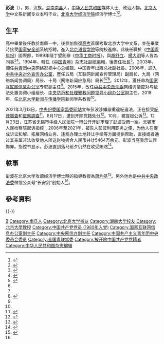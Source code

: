 {{Infobox officeholder
|image         = 
|caption       = 
|office        = {{CPC}}[[国务院新闻办公室|中央对外宣传办公室]]十局局长
|term_start    = 2012年2月
|term_end      = 2012年8月
|predecessor   = 
|successor     = 
|office1       = {{CPC}}[[国务院新闻办公室|中央对外宣传办公室]]九局局长
|term_start1   = 2010年4月
|term_end1     = 2012年2月
|predecessor1  = 
|successor1    = [[刘正荣|刘正荣]]
|name          = 彭波
|birthname     = 
|birth_date    = {{birth year and age|1957|3}}  
|birth_place   = {{CHN}}[[湖南省|湖南省]][[常德地区|常德专区]][[南县|南县]]
|death_date    = 
|death_place   = 
|party         = <del>{{CPC}}</del>（1980年10月－2021年8月17日被开除）
|spouse        = 
|children      = 
|profession    = 
|alma_mater    = [[北京大学|北京大学]]<br>[[湖南大学|湖南大学]]
|website       = 
|signature     = 
|footnotes     =
}}

'''彭波'''（{{bd|1957年|3月||catIdx=Peng彭}}），男，汉族，[[湖南省|湖南]][[南县|南县]]人，[[中华人民共和国|中华人民共和国]]媒体人士、政治人物。[[北京大学|北京大学]]中文系新闻专业本科毕业，[[北京大学经济学院|北京大学经济学院]]经济学博士<ref name="pku200">{{cite news|url=http://sjc.pku.edu.cn/TeacherBrowse.aspx?id=200|title=彭波 介绍|work=[[北京大学新闻与传播学院|北京大学新闻与传播学院]]|date=2021-03-12|accessdate=2021-03-20|archivedate=2021-03-17|archiveurl=https://web.archive.org/web/20210317064047/http://sjc.pku.edu.cn/TeacherBrowse.aspx?id=200|dead-url=no}}</ref><ref>{{cite news|url=https://www.thepaper.cn/newsDetail_forward_1366335|title=中央网信办、国家网信办人事再调整，庄荣文任副主任|publisher=[[澎湃新闻|澎湃新闻]]|date=2015-08-20|accessdate=2021-03-20|archivedate=2021-03-20|archiveurl=https://web.archive.org/web/20210320050810/https://www.thepaper.cn/newsDetail_forward_1366335|dead-url=no}}</ref>。

== 生平 ==
高中畢業後任教於南縣一中，後參加恢復[[普通高等学校招生全国统一考试|高考]]首屆考取北京大学中文系，並在畢業時接受[[中华人民共和国国家安全部|国家安全部]]系統招聘，進入[[北京语言学院|北京语言学院]]等院校進修。此後任職於《[[中国青年报|中国青年报]]》國際部，1989年隨丁望創辦《[[中华工商时报|中华工商时报]]》，與[[胡舒立|胡舒立]]、[[楊大明|楊大明]]等人皆為同事<ref name="jolma66">{{cite news|url=http://webcache.googleusercontent.com/search?q=cache:jqyt3nH1g9sJ:www.jolma66.com/14364/14459/content_552470.html|title=天南地北南县人（356）：彭　波|work=南县人民政府|date=2014-12-04|accessdate=2021-03-20|archivedate=2021-03-20|archiveurl=https://web.archive.org/web/20210320051123/http://webcache.googleusercontent.com/search?q=cache%3Ajqyt3nH1g9sJ%3Awww.jolma66.com%2F14364%2F14459%2Fcontent_552470.html|dead-url=no}}</ref><ref>{{cite news|url=http://media.news.sohu.com/88/39/news213573988.shtml|title=胡舒立、杨大明、彭波、杜民深情悼念丁望|publisher=搜狐传媒|date=2003-09-24|accessdate=2021-03-20}}</ref>。1994年，轉任《[[中国青年|中国青年]]》杂志社副總編輯，後擔任社長<ref>{{cite news|url=http://finance.sina.com.cn/roll/20030911/1959442271.shtml|title=《中国青年》杂志社社长彭波作客新浪聊天实录|publisher=新浪传媒|date=2003-09-11|accessdate=2021-03-20|archivedate=2003-09-21|archiveurl=https://web.archive.org/web/20030921185314/http://finance.sina.com.cn/roll/20030911/1959442271.shtml|dead-url=no}}</ref>。2003年，調任[[中国共产主义青年团中央委员会|共青团中央]]网络影视中心总编辑、中国青年出版总社副社長。2006年，調入[[国务院新闻办公室|中共中央对外宣传办公室]]，歷任五局（互联网新闻宣传管理局）副局长、九局（网络新闻协调局）局长、十局（网络新闻应急局）局长<ref name="pku200" /><ref name="jolma66" /><ref>{{cite news|url=https://www.rfi.fr/cn/中国/20100418-中国国新办新设“互联网新闻协调局”管制网络舆论|title=中国国新办新设“互联网新闻协调局”管制网络舆论|publisher=[[法国国际广播电台|法国国际广播电台]]|date=2010-04-18|accessdate=2021-03-20|archivedate=2021-03-20|archiveurl=https://web.archive.org/web/20210320053919/https://www.rfi.fr/cn/%E4%B8%AD%E5%9B%BD/20100418-%E4%B8%AD%E5%9B%BD%E5%9B%BD%E6%96%B0%E5%8A%9E%E6%96%B0%E8%AE%BE%E2%80%9C%E4%BA%92%E8%81%94%E7%BD%91%E6%96%B0%E9%97%BB%E5%8D%8F%E8%B0%83%E5%B1%80%E2%80%9D%E7%AE%A1%E5%88%B6%E7%BD%91%E7%BB%9C%E8%88%86%E8%AE%BA|dead-url=no}}</ref>。2012年，獲任命為[[中央网络安全和信息化委员会办公室|国家互联网信息办公室]]专职副主任<ref name="jolma66" />。2015年，改任[[中共中央政法委员会|中共中央政法委]]网络舆情应对与依法处置协调小组组长、[[610办公室|中央防范和处理邪教问题领导小组办公室]]副主任。2018年，任[[北京大学新闻与传播学院|北京大学新闻与传播学院]]新闻学系教授<ref name="pku200" />。

2021年3月13日，[[中央纪委国家监委网站|中央纪委国家监委网站]]宣布彭波涉嫌嚴重違紀違法，正在接受[[中国共产党中央纪律检查委员会|紀律審查]]和[[中华人民共和国国家监察委员会|監察調查]]<ref>{{cite news|url=http://www.ccdi.gov.cn/scdc/zggb/zjsc/202103/t20210313_237805.html|title=原中央防范和处理邪教问题领导小组办公室副主任彭波接受审查调查|work=中央纪委国家监委网站|date=2021-03-13|accessdate=2021-03-20|archivedate=2021-03-13|archiveurl=https://web.archive.org/web/20210313070426/http://www.ccdi.gov.cn/scdc/zggb/zjsc/202103/t20210313_237805.html|dead-url=no}}</ref>。8月17日，遭到开除党籍处分<ref>{{cite news|url=https://www.ccdi.gov.cn/scdc/zggb/djcf/202108/t20210817_248452.html|title=原中央防范和处理邪教问题领导小组办公室副主任彭波严重违纪违法被开除党籍|work=中央纪委国家监委网站|date=2021-08-17|accessdate=2021-08-17|archivedate=2021-08-17|archiveurl=https://web.archive.org/web/20210817095033/https://www.ccdi.gov.cn/scdc/zggb/djcf/202108/t20210817_248452.html|dead-url=no}}</ref>。10月，被提起公诉<ref>{{Cite web|title=江苏检察机关依法对彭波涉嫌受贿案提起公诉|url=https://news.sina.cn/gn/2021-10-11/detail-iktzqtyu0827388.d.html|access-date=2021-10-11|date=2021-10-11|last=|work=新浪新闻|archive-date=2021-10-19|archive-url=https://web.archive.org/web/20211019052425/https://news.sina.cn/gn/2021-10-11/detail-iktzqtyu0827388.d.html|dead-url=no}}</ref>。12月23日，江苏省无锡市中级人民法院一审公开开庭审理了彭波受贿一案。无锡市人民检察院起诉指控：2006年至2021年，被告人彭波利用职务之便，为他人在促成诉讼和解、拓展网络业务、违规办理土地转让手续等方面提供帮助，直接或者通过其亲属非法收受他人所送财物折合人民币共计5464万余元。彭波当庭表示认罪悔罪。指控书显示，彭波直到落马前夕仍然在收受贿赂<ref>{{Cite web|title=原中央防范和处理邪教问题领导小组办公室副主任彭波受贿案一审开庭|url=https://www.163.com/dy/article/GRU0V9L00514R9L4.html|access-date=2021-12-23|date=2021-12-23|publisher=网易|archive-date=2021-12-23|archive-url=https://web.archive.org/web/20211223102344/https://www.163.com/dy/article/GRU0V9L00514R9L4.html|dead-url=no}}</ref>。

== 軼事 ==
彭波在北京大学攻讀经济学博士時的指導教授為[[萧灼基|萧灼基]]<ref>{{cite news|url=http://finance.sina.com.cn/roll/20030909/1940439056.shtml|title=《中国青年》杂志社社长彭波简介|publisher=新浪传媒|date=2003-09-09|accessdate=2021-03-20|archivedate=2003-09-20|archiveurl=https://web.archive.org/web/20030920072001/http://finance.sina.com.cn/roll/20030909/1940439056.shtml|dead-url=no}}</ref>。另外他也是[[中共中央政法委员会|中共中央政法委]]微信公众号“长安剑”创始人<ref name="pku200" />。

== 參考資料 ==
{{reflist}}

{{-}}
{{s-start}}
{{s-ppo|cpc}}
{{s-before|？}}
{{s-title|[[国务院新闻办公室|中共中央对外宣传办公室]]十局局长|2012年2月－2012年8月}}
{{s-after|？}}
{{s-new}}
{{s-title|[[国务院新闻办公室|中共中央对外宣传办公室]]九局局长|2010年4月－2012年2月}}
{{s-after|[[刘正荣|刘正荣]]}}
{{s-gov|prc}}
{{s-before|？}}
{{s-title|[[国务院新闻办公室|国务院新闻办公室]]十局局长|2012年2月－2012年8月}}
{{s-after|？}}
{{s-new}}
{{s-title|[[国务院新闻办公室|国务院新闻办公室]]九局局长|2010年4月－2012年2月}}
{{s-after|[[刘正荣|刘正荣]]}}
{{s-end}}
{{中共十九大以来的反腐败工作}}

{{Authority control}}
{{DEFAULTSORT:Peng彭}}
[[Category:彭姓|B]]
[[Category:南县人|Category:南县人]]
[[Category:北京大学校友|Category:北京大学校友]]
[[Category:湖南大学校友|Category:湖南大学校友]]
[[Category:北京大學教授|Category:北京大學教授]]
[[Category:中国共产党党员_(1980年入党)|Category:中国共产党党员 (1980年入党)]]
[[Category:国家互联网信息办公室副主任|Category:国家互联网信息办公室副主任]]
[[Category:中央网信办副主任|Category:中央网信办副主任]]
[[Category:中国共产主义青年团中央委员会委员|Category:中国共产主义青年团中央委员会委员]]
[[Category:全国青联常委|Category:全国青联常委]]
[[Category:被开除中国共产党党籍者|Category:被开除中国共产党党籍者]]
[[Category:中华人民共和国杂志编辑|Category:中华人民共和国杂志编辑]]